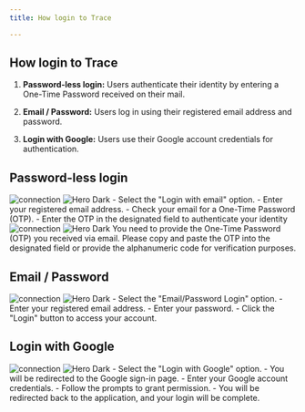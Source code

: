 ```yaml
---
title: How login to Trace

---
```



## How login to Trace


1. <b>Password-less login:</b>  Users authenticate their identity by entering a One-Time Password received on their mail.

2. <b>Email / Password:</b>  Users log in using their registered email address and password.
3. <b>Login with Google:</b>  Users use their Google account credentials for authentication.


## Password-less login
<Steps>
  <Step title="Add your email">
   <img
  className="block dark:hidden"
  src="/images/mockups/login.png"
  alt="connection"
/>
<img
  className="hidden dark:block"
  src="/images/mockups/login-b.png"
  alt="Hero Dark"
/>
  - Select the "Login with email" option.
  - Enter your registered email address.
  - Check your email for a One-Time Password (OTP).
  - Enter the OTP in the designated field to authenticate your identity

  </Step>
  <Step title="Verify One time password">
     <img
  className="block dark:hidden"
  src="/images/mockups/otp.png"
  alt="connection"
/>
<img
  className="hidden dark:block"
  src="/images/mockups/otp-b.png"
  alt="Hero Dark"
/>
    You need to provide the One-Time Password (OTP) you received via email. Please copy and paste the OTP into the designated field or provide the alphanumeric code for verification purposes.
  </Step>
</Steps>


## Email / Password
<Steps>
   <Step title="Email/Password"> 
     <img
  className="block dark:hidden"
  src="/images/mockups/mail.png"
  alt="connection"
/>
<img
  className="hidden dark:block"
  src="/images/mockups/mail-b.png"
  alt="Hero Dark"
/>
   - Select the "Email/Password Login" option.
   - Enter your registered email address.
   - Enter your password.
   - Click the "Login" button to access your account.
  </Step>
</Steps>


## Login with Google
<Steps>
   <Step title="Login with Google"> 
     <img
  className="block dark:hidden"
  src="/images/mockups/google.png"
  alt="connection"
/>
<img
  className="hidden dark:block"
  src="/images/mockups/google-b.png"
  alt="Hero Dark"
/>
  - Select the "Login with Google" option.
  - You will be redirected to the Google sign-in page.
  - Enter your Google account credentials.
  - Follow the prompts to grant permission.
  - You will be redirected back to the application, and your login will be complete.
  </Step>
</Steps>
